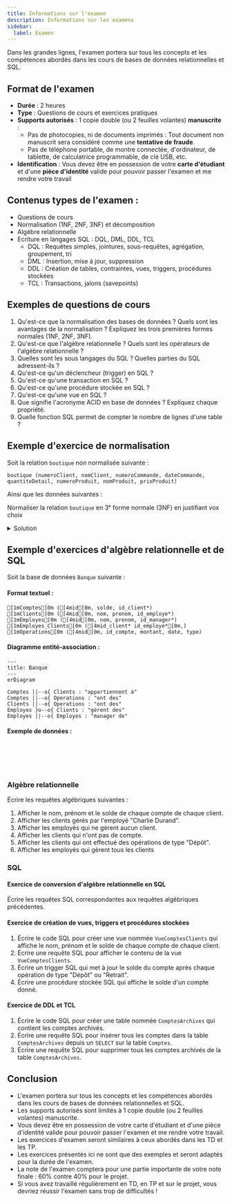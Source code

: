 ```yaml
---
title: Informations sur l'examen
description: Informations sur les examens
sidebar:
  label: Examen
---
```



<Slide>

Dans les grandes lignes, l'examen portera sur tous les concepts et les compétences abordés dans les cours de bases de données relationnelles et SQL.

## Format de l'examen

- **Durée** : 2 heures
- **Type** : Questions de cours et exercices pratiques
- **Supports autorisés** : 1 copie double (ou 2 feuilles volantes) **manuscrite** :
    - Pas de photocopies, ni de documents imprimés : Tout document non manuscrit sera considéré comme une **tentative de fraude**.
    - Pas de téléphone portable, de montre connectée, d'ordinateur, de tablette, de calculatrice programmable, de clé USB, etc.
- **Identification** : Vous devez être en possession de votre **carte d'étudiant** et d'une **pièce d'identité** valide pour pouvoir passer l'examen et me rendre votre travail

</Slide>
<Slide>

## Contenus types de l'examen :

- Questions de cours
- Normalisation (1NF, 2NF, 3NF) et décomposition
- Algèbre relationnelle
- Ecriture en langages SQL : DQL, DML, DDL, TCL
    - DQL : Requêtes simples, jointures, sous-requêtes, agrégation, groupement, tri
    - DML : Insertion, mise à jour, suppression
    - DDL : Création de tables, contraintes, vues, triggers, procédures stockées
    - TCL : Transactions, jalons (savepoints)

</Slide>
<Slide>

## Exemples de questions de cours

1. Qu'est-ce que la normalisation des bases de données ? Quels sont les avantages de la normalisation ? Expliquez les trois premières formes normales (1NF, 2NF, 3NF).
2. Qu'est-ce que l'algèbre relationnelle ? Quels sont les opérateurs de l'algèbre relationnelle ?
3. Quelles sont les sous langages du SQL ? Quelles parties du SQL adressent-ils ?
4. Qu'est-ce qu'un déclencheur (trigger) en SQL ?
5. Qu'est-ce qu'une transaction en SQL ?
6. Qu'est-ce qu'une procédure stockée en SQL ?
7. Qu'est-ce qu'une vue en SQL ?
8. Que signifie l'acronyme ACID en base de données ? Expliquez chaque propriété.
9. Quelle fonction SQL permet de compter le nombre de lignes d'une table ?

</Slide>
<Slide>

## Exemple d'exercice de normalisation

Soit la relation `boutique` non normalisée suivante :

```ansi wrap frame="none"
boutique (numeroClient, nomClient, numeroCommande, dateCommande, quantiteDetail, numeroProduit, nomProduit, prixProduit)
```

Ainsi que les données suivantes :


<Table
    title='Boutique'
    headers={['numeroClient', 'nomClient', 'numeroCommande', 'dateCommande', 'quantiteDetail', 'numeroProduit', 'nomProduit', 'prixProduit']}
    rows={[
        [1, 'Alice', 1, '2022-01-01', 2, 1, 'Pomme', 1.5],
        [1, 'Alice', 1, '2022-01-01', 3, 2, 'Poire', 2.0],
        [2, 'Bob', 2, '2022-01-02', 1, 1, 'Pomme', 1.5],
        [2, 'Bob', 2, '2022-01-02', 2, 2, 'Poire', 2.0],
    ]}
/>

Normaliser la relation `boutique` en 3ᵉ forme normale (3NF) en justifiant vox choix

<details>

<summary>Solution</summary>

En observant les données de la relation, on peut déduire que les dépendances fonctionnelles suivantes :

```
numeroClient -> nomClient
numeroCommande -> dateCommande
numeroCommande, numeroProduit -> quantiteDetail
numeroProduit -> nomProduit, prixProduit
```

Et que `numeroCommande, numeroProduit` est une clé candidate de la relation car il permet d'identifier de manière unique chaque ligne.

#### 1ère forme normale (1NF)

La relation `boutique` est en 1ᵉ forme normale (1NF) car elle contient des valeurs atomiques.

#### 2ème forme normale (2NF)

Rappel sur le non-respect de la 2ᵉ forme normale (2NF) :

![Non-respect de la 2FN](../01-concepts/07-normalisation-01-Relation-Non-Respect-2FN.svg)
> Si un attribut ne fait pas partie de la clé, il ne doit pas dépendre fonctionnellement d'une partie de la clé

La relation `boutique` n'est donc pas en 2ᵉ forme normale (2NF) car :

- `nomProduit`et `prixProduit` ne dépendent pas de la clé candidate `numeroCommande, numeroProduit` mais de `numeroProduit` uniquement
- `dateCommande` ne dépend pas de la clé candidate `numeroCommande, numeroProduit` mais de `numeroCommande` uniquement

#### 3ème forme normale (3NF)

Rappel sur le non-respect de la 3ᵉ forme normale (3NF) :

![Non-respect de la 3FN](../01-concepts/07-normalisation-02-Relation-Non-Respect-3FN.svg)
> Si un attribut ne fait pas partie de la clé, il ne doit pas dépendre fonctionnellement d'un autre attribut non-clé

La table `boutique` n'est pas en 3ᵉ forme normale (3NF) car :

- `nomClient` dépend d’un attribut non-clé `numeroClient`

#### Décomposition

La table `boutique` doit donc être décomposée en plusieurs relations pour respecter la 3ᵉ forme normale (3NF) :

```ansi frame="none"
[1mClients[0m ([4mnumeroClient[0m, nomClient)
[1mCommandes[0m ([4mnumeroCommande[0m, dateCommande, numeroClient*)
[1mDetailsCommandes[0m ([4mnumeroCommande*[0m, numeroProduit*[0m, quantiteDetail)
[1mProduits[0m ([4mnumeroProduit[0m, nomProduit, prixProduit)
```

</details>

</Slide>
<Slide>

## Exemple d'exercices d'algèbre relationnelle et de SQL

Soit la base de données `Banque` suivante :

#### Format textuel : 

```ansi frame="none"
[1mComptes[0m ([4mid[0m, solde, id_client*)
[1mClients[0m ([4mid[0m, nom, prenom, id_employe*)
[1mEmployes[0m ([4mid[0m, nom, prenom, id_manager*)
[1mEmployes_Clients[0m ([4mid_client* id_employe*[0m,)
[1mOperations[0m ([4mid[0m, id_compte, montant, date, type)
```

#### Diagramme entité-association :

```mermaid
---
title: Banque
---
erDiagram

Comptes ||--o{ Clients : "appartiennent à"
Comptes ||--o{ Operations : "ont des"
Clients ||--o{ Operations : "ont des"
Employes }o--o{ Clients : "gèrent des"
Employes ||--o{ Employes : "manager de"
```

#### Exemple de données :

<div class="tables-2-col">

<Table
    title='Comptes'
    headers={['id', 'solde', 'id_client']}
    rows={[
        [1, 1000, 1],
        [2, 2000, 2],
        [3, 10000, 2],
    ]}
/>

<Table
    title='Clients'
    headers={['id', 'nom', 'prenom']}
    rows={[
        [1, 'Alice', 'Dupont'],
        [2, 'Bob', 'Martin'],
        [3, 'Lucie', 'Olivier'],
    ]}
/>

<Table
    title='Employes'
    headers={['id', 'nom', 'prenom', 'id_manager']}
    rows={[
        [1, 'Charlie', 'Durand', 2],
        [2, 'David', 'Lefevre', 'NULL'],
        [3, 'Eva', 'Girard', 2],
    ]}
/>

<Table
    title='Employes_Clients'
    headers={['id_client', 'id_employe']}
    rows={[
        [1, 1],
        [2, 1],
        [2, 2],
    ]}
/>

<Table
    title='Operations'
    headers={['id', 'id_compte', 'montant', 'date', 'type']}
    rows={[
        [1, 1, 100, '2022-01-01', 'Dépôt'],
        [2, 1, 50, '2022-01-02', 'Retrait'],
        [3, 2, 200, '2022-01-03', 'Dépôt'],
        [4, 3, 1000, '2022-01-04', 'Dépôt'],
    ]}
/>

</div>

</Slide>
<Slide>

### Algèbre relationnelle

Écrire les requêtes algébriques suivantes :

1. Afficher le nom, prénom et le solde de chaque compte de chaque client.
2. Afficher les clients gérés par l'employé "Charlie Durand".
3. Afficher les employés qui ne gèrent aucun client.
4. Afficher les clients qui n'ont pas de compte.
5. Afficher les clients qui ont effectué des opérations de type "Dépôt".
6. Afficher les employés qui gèrent tous les clients

</Slide>
<Slide>

### SQL

#### Exercice de conversion d'algèbre relationnelle en SQL

Écrire les requêtes SQL correspondantes aux requêtes algébriques précédentes.

#### Exercice de création de vues, triggers et procédures stockées

1. Écrire le code SQL pour créer une vue nommée `VueComptesClients` qui affiche le nom, prénom et le solde de chaque compte de chaque client.
2. Écrire une requête SQL pour afficher le contenu de la vue `VueComptesClients`.
3. Écrire un trigger SQL qui met à jour le solde du compte après chaque opération de type "Dépôt" ou "Retrait".
4. Écrire une procédure stockée SQL qui affiche le solde d'un compte donné.

#### Exercice de DDL et TCL

1. Écrire le code SQL pour créer une table nommée `ComptesArchives` qui contient les comptes archivés.
2. Écrire une requête SQL pour insérer tous les comptes dans la table `ComptesArchives` depuis un `SELECT` sur la table `Comptes`.
3. Écrire une requête SQL pour supprimer tous les comptes archivés de la table `ComptesArchives`.

</Slide>
<Slide>

## Conclusion

- L'examen portera sur tous les concepts et les compétences abordés dans les cours de bases de données relationnelles et SQL.
- Les supports autorisés sont limités à 1 copie double (ou 2 feuilles volantes) manuscrite.
- Vous devez être en possession de votre carte d'étudiant et d'une pièce d'identité valide pour pouvoir passer l'examen et me rendre votre travail.
- Les exercices d'examen seront similaires à ceux abordés dans les TD et les TP.
- Les exercices présentés ici ne sont que des exemples et seront adaptés pour la durée de l'examen.
- La note de l'examen comptera pour une partie importante de votre note finale : 60% contre 40% pour le projet.
- Si vous avez travaillé régulièrement en TD, en TP et sur le projet, vous devriez réussir l'examen sans trop de difficultés !

</Slide>
